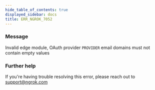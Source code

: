```yaml
---
hide_table_of_contents: true
displayed_sidebar: docs
title: ERR_NGROK_7052
---
```




### Message

Invalid edge module, OAuth provider `PROVIDER` email domains must not contain empty values

<ErrorDetails error="err_ngrok_7052" />

### Further help

If you're having trouble resolving this error, please reach out to [support@ngrok.com](mailto:support@ngrok.com?subject=Help%20with%20ERR_NGROK_7052)
